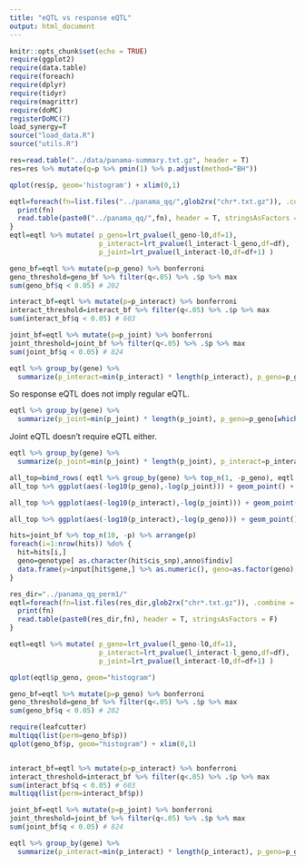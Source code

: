 ```yaml
---
title: "eQTL vs response eQTL"
output: html_document
---
```


```r
knitr::opts_chunk$set(echo = TRUE)
require(ggplot2)
require(data.table)
require(foreach)
require(dplyr)
require(tidyr)
require(magrittr)
require(doMC)
registerDoMC(7)
load_synergy=T
source("load_data.R")
source("utils.R")
```

```r

res=read.table("../data/panama-summary.txt.gz", header = T)
res=res %>% mutate(q=p %>% pmin(1) %>% p.adjust(method="BH"))

qplot(res$p, geom='histogram') + xlim(0,1)
```

```r


eqtl=foreach(fn=list.files("../panama_qq/",glob2rx("chr*.txt.gz")), .combine = bind_rows) %do% {
  print(fn)
  read.table(paste0("../panama_qq/",fn), header = T, stringsAsFactors = F)
}
eqtl=eqtl %>% mutate( p_geno=lrt_pvalue(l_geno-l0,df=1),
                      p_interact=lrt_pvalue(l_interact-l_geno,df=df), 
                      p_joint=lrt_pvalue(l_interact-l0,df=df+1) )

geno_bf=eqtl %>% mutate(p=p_geno) %>% bonferroni
geno_threshold=geno_bf %>% filter(q<.05) %>% .$p %>% max
sum(geno_bf$q < 0.05) # 202

interact_bf=eqtl %>% mutate(p=p_interact) %>% bonferroni
interact_threshold=interact_bf %>% filter(q<.05) %>% .$p %>% max
sum(interact_bf$q < 0.05) # 603

joint_bf=eqtl %>% mutate(p=p_joint) %>% bonferroni
joint_threshold=joint_bf %>% filter(q<.05) %>% .$p %>% max
sum(joint_bf$q < 0.05) # 824

eqtl %>% group_by(gene) %>% 
  summarize(p_interact=min(p_interact) * length(p_interact), p_geno=p_geno[which.min(p_interact)] * length(p_interact))  %>% ggplot(aes(-log10(p_interact),-log10(p_geno))) + geom_point() + geom_hline(yintercept = -log10(geno_threshold)) + geom_vline(xintercept = -log10(interact_threshold))
```

So response eQTL does not imply regular eQTL. 
```r
eqtl %>% group_by(gene) %>% 
  summarize(p_joint=min(p_joint) * length(p_joint), p_geno=p_geno[which.min(p_joint)] * length(p_joint))  %>% ggplot(aes(-log10(p_joint),-log10(p_geno))) + geom_point() + geom_hline(yintercept = -log10(geno_threshold)) + geom_vline(xintercept = -log10(joint_threshold))
```

Joint eQTL doesn't require eQTL either.

```r
eqtl %>% group_by(gene) %>% 
  summarize(p_joint=min(p_joint) * length(p_joint), p_interact=p_interact[which.min(p_joint)] * length(p_joint))  %>% ggplot(aes(-log10(p_joint),-log10(p_interact))) + geom_point() + geom_hline(yintercept = -log10(interact_threshold)) + geom_vline(xintercept = -log10(joint_threshold))
```

```r
all_top=bind_rows( eqtl %>% group_by(gene) %>% top_n(1, -p_geno), eqtl %>% group_by(gene) %>% top_n(1, -p_interact), eqtl %>% group_by(gene) %>% top_n(1, -p_joint) ) 
all_top %>% ggplot(aes(-log10(p_geno),-log(p_joint))) + geom_point() + geom_abline()
```
```r
all_top %>% ggplot(aes(-log10(p_interact),-log(p_joint))) + geom_point() + geom_abline()
```

```r
all_top %>% ggplot(aes(-log10(p_interact),-log(p_geno))) + geom_point() + geom_abline()
```

```r
hits=joint_bf %>% top_n(10, -p) %>% arrange(p)
foreach(i=1:nrow(hits)) %do% {
  hit=hits[i,]
  geno=genotype[ as.character(hit$cis_snp),anno$findiv]
  data.frame(y=input[hit$gene,] %>% as.numeric(), geno=as.factor(geno), conc=anno$conc) %>% filter(!is.na(geno)) %>% ggplot(aes(as.factor(conc), y, col=geno)) + geom_boxplot() + ggtitle(paste("Gene:",hit$gene,"SNP:",hit$cis_snp)) + ylab("Expression") + xlab("Dox concentration") + theme_bw(base_size=16) 
}
```

```r
res_dir="../panama_qq_perm1/"
eqtl=foreach(fn=list.files(res_dir,glob2rx("chr*.txt.gz")), .combine = bind_rows) %do% {
  print(fn)
  read.table(paste0(res_dir,fn), header = T, stringsAsFactors = F)
}

eqtl=eqtl %>% mutate( p_geno=lrt_pvalue(l_geno-l0,df=1),
                      p_interact=lrt_pvalue(l_interact-l_geno,df=df), 
                      p_joint=lrt_pvalue(l_interact-l0,df=df+1) )

qplot(eqtl$p_geno, geom="histogram") 

geno_bf=eqtl %>% mutate(p=p_geno) %>% bonferroni
geno_threshold=geno_bf %>% filter(q<.05) %>% .$p %>% max
sum(geno_bf$q < 0.05) # 202

require(leafcutter)
multiqq(list(perm=geno_bf$p))
qplot(geno_bf$p, geom="histogram") + xlim(0,1)


interact_bf=eqtl %>% mutate(p=p_interact) %>% bonferroni
interact_threshold=interact_bf %>% filter(q<.05) %>% .$p %>% max
sum(interact_bf$q < 0.05) # 603
multiqq(list(perm=interact_bf$p))

joint_bf=eqtl %>% mutate(p=p_joint) %>% bonferroni
joint_threshold=joint_bf %>% filter(q<.05) %>% .$p %>% max
sum(joint_bf$q < 0.05) # 824

eqtl %>% group_by(gene) %>% 
  summarize(p_interact=min(p_interact) * length(p_interact), p_geno=p_geno[which.min(p_interact)] * length(p_interact))  %>% ggplot(aes(-log10(p_interact),-log10(p_geno))) + geom_point() + geom_hline(yintercept = -log10(geno_threshold)) + geom_vline(xintercept = -log10(interact_threshold))
```